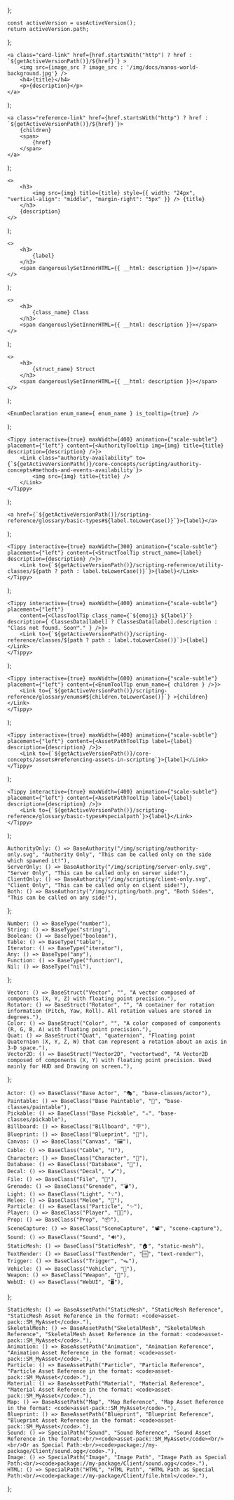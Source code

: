 



};


<!-- Getter to get the current version path - for links -->
	const activeVersion = useActiveVersion();
	return activeVersion.path;
};


<!-- Square Card Link -->
	<a class="card-link" href={href.startsWith("http") ? href : `${getActiveVersionPath()}/${href}`} > 
		<img src={image_src ? image_src : '/img/docs/nanos-world-background.jpg'} />
		<h4>{title}</h4>
		<p>{description}</p>
	</a>
);

<!-- Rectangular Reference Link -->
	<a class="reference-link" href={href.startsWith("http") ? href : `${getActiveVersionPath()}/${href}`}>
		{children}
		<span>
			{href}
		</span>
	</a>
);


	<>
		<h3>
			<img src={img} title={title} style={{ width: "24px", "vertical-align": "middle", "margin-right": "5px" }} /> {title}
		</h3>
		{description}
	</>
);

	<>
		<h3>
			{label}
		</h3>
		<span dangerouslySetInnerHTML={{ __html: description }}></span>
	</>
);

	<>
		<h3>
			{class_name} Class
		</h3>
		<span dangerouslySetInnerHTML={{ __html: description }}></span>
	</>
);

	<>
		<h3>
			{struct_name} Struct
		</h3>
		<span dangerouslySetInnerHTML={{ __html: description }}></span>
	</>
);

	<EnumDeclaration enum_name={ enum_name } is_tooltip={true} />
);

<!-- Generic Base Authority component -->
	<Tippy interactive={true} maxWidth={400} animation={"scale-subtle"} placement={"left"} content={<AuthorityTooltip img={img} title={title} description={description} />}>
		<Link class="authority-availability" to={`${getActiveVersionPath()}/core-concepts/scripting/authority-concepts#methods-and-events-availability`}>
			<img src={img} title={title} />
		</Link>
	</Tippy>
);

<!-- Generic Basic Type component -->
	<a href={`${getActiveVersionPath()}/scripting-reference/glossary/basic-types#${label.toLowerCase()}`}>{label}</a>
);

<!-- Generic Struct Type component -->
	<Tippy interactive={true} maxWidth={300} animation={"scale-subtle"} placement={"left"} content={<StructToolTip struct_name={label} description={description} />}>
		<Link to={`${getActiveVersionPath()}/scripting-reference/utility-classes/${path ? path : label.toLowerCase()}`}>{label}</Link>
	</Tippy>
);

<!-- Generic Struct Type component -->
	<Tippy interactive={true} maxWidth={400} animation={"scale-subtle"} placement={"left"}
		content={<ClassToolTip class_name={`${emoji} ${label}`} description={ ClassesData[label] ? ClassesData[label].description : "Class not found. Soon™." } />}>
		<Link to={`${getActiveVersionPath()}/scripting-reference/classes/${path ? path : label.toLowerCase()}`}>{label}</Link>
	</Tippy>
);

<!-- Define Enum component -->
	<Tippy interactive={true} maxWidth={600} animation={"scale-subtle"} placement={"left"} content={<EnumToolTip enum_name={ children } />}>
		<Link to={`${getActiveVersionPath()}/scripting-reference/glossary/enums#${children.toLowerCase()}`} >{children}</Link>
	</Tippy>
);

<!-- Define Asset Path component -->
	<Tippy interactive={true} maxWidth={400} animation={"scale-subtle"} placement={"left"} content={<AssetPathToolTip label={label} description={description} />}>
		<Link to={`${getActiveVersionPath()}/core-concepts/assets#referencing-assets-in-scripting`}>{label}</Link>
	</Tippy>
);

<!-- Define Special Path component -->
	<Tippy interactive={true} maxWidth={400} animation={"scale-subtle"} placement={"left"} content={<AssetPathToolTip label={label} description={description} />}>
		<Link to={`${getActiveVersionPath()}/scripting-reference/glossary/basic-types#specialpath`}>{label}</Link>
	</Tippy>
);


<!-- Defines Authority Types components -->
	AuthorityOnly: () => BaseAuthority("/img/scripting/authority-only.svg", "Authority Only", "This can be called only on the side which spawned it!"),
	ServerOnly: () => BaseAuthority("/img/scripting/server-only.svg", "Server Only", "This can be called only on server side!"),
	ClientOnly: () => BaseAuthority("/img/scripting/client-only.svg", "Client Only", "This can be called only on client side!"),
	Both: () => BaseAuthority("/img/scripting/both.png", "Both Sides", "This can be called on any side!"),
};

<!-- Defines Basic Types components -->
	Number: () => BaseType("number"),
	String: () => BaseType("string"),
	Boolean: () => BaseType("boolean"),
	Table: () => BaseType("table"),
	Iterator: () => BaseType("iterator"),
	Any: () => BaseType("any"),
	Function: () => BaseType("function"),
	Nil: () => BaseType("nil"),
};

<!-- Defines Struct Types components -->
	Vector: () => BaseStruct("Vector", "", "A vector composed of components (X, Y, Z) with floating point precision."),
	Rotator: () => BaseStruct("Rotator", "", "A container for rotation information (Pitch, Yaw, Roll). All rotation values are stored in degrees."),
	Color: () => BaseStruct("Color", "", "A color composed of components (R, G, B, A) with floating point precision."),
	Quat: () => BaseStruct("Quat", "quaternion", "Floating point Quaternion (X, Y, Z, W) that can represent a rotation about an axis in 3-D space."),
	Vector2D: () => BaseStruct("Vector2D", "vectortwod", "A Vector2D composed of components (X, Y) with floating point precision. Used mainly for HUD and Drawing on screen."),
};

<!-- Defines Classes components -->
	Actor: () => BaseClass("Base Actor", "🎭", "base-classes/actor"),
	Paintable: () => BaseClass("Base Paintable", "🎨", "base-classes/paintable"),
	Pickable: () => BaseClass("Base Pickable", "⚔️", "base-classes/pickable"),
	Billboard: () => BaseClass("Billboard", "🪧"),
	Blueprint: () => BaseClass("Blueprint", "🔣"),
	Canvas: () => BaseClass("Canvas", "🖼️"),
	Cable: () => BaseClass("Cable", "⛓️"),
	Character: () => BaseClass("Character", "🧑"),
	Database: () => BaseClass("Database", "💾"),
	Decal: () => BaseClass("Decal", "🖌️"),
	File: () => BaseClass("File", "📁"),
	Grenade: () => BaseClass("Grenade", "💣"),
	Light: () => BaseClass("Light", "💡"),
	Melee: () => BaseClass("Melee", "🔪"),
	Particle: () => BaseClass("Particle", "✨"),
	Player: () => BaseClass("Player", "👩‍💻"),
	Prop: () => BaseClass("Prop", "📦"),
	SceneCapture: () => BaseClass("SceneCapture", "📽️", "scene-capture"),
	Sound: () => BaseClass("Sound", "🔊"),
	StaticMesh: () => BaseClass("StaticMesh", "🏠", "static-mesh"),
	TextRender: () => BaseClass("TextRender", "🆒", "text-render"),
	Trigger: () => BaseClass("Trigger", "🪤"),
	Vehicle: () => BaseClass("Vehicle", "🚙"),
	Weapon: () => BaseClass("Weapon", "🔫"),
	WebUI: () => BaseClass("WebUI", "🖥️"),
};

<!-- Defines Assets Path -->
	StaticMesh: () => BaseAssetPath("StaticMesh", "StaticMesh Reference", "StaticMesh Asset Reference in the format: <code>asset-pack::SM_MyAsset</code>."),
	SkeletalMesh: () => BaseAssetPath("SkeletalMesh", "SkeletalMesh Reference", "SkeletalMesh Asset Reference in the format: <code>asset-pack::SM_MyAsset</code>."),
	Animation: () => BaseAssetPath("Animation", "Animation Reference", "Animation Asset Reference in the format: <code>asset-pack::SM_MyAsset</code>."),
	Particle: () => BaseAssetPath("Particle", "Particle Reference", "Particle Asset Reference in the format: <code>asset-pack::SM_MyAsset</code>."),
	Material: () => BaseAssetPath("Material", "Material Reference", "Material Asset Reference in the format: <code>asset-pack::SM_MyAsset</code>."),
	Map: () => BaseAssetPath("Map", "Map Reference", "Map Asset Reference in the format: <code>asset-pack::SM_MyAsset</code>."),
	Blueprint: () => BaseAssetPath("Blueprint", "Blueprint Reference", "Blueprint Asset Reference in the format: <code>asset-pack::SM_MyAsset</code>."),
	Sound: () => SpecialPath("Sound", "Sound Reference", "Sound Asset Reference in the format:<br/><code>asset-pack::SM_MyAsset</code><br/><br/>Or as Special Path:<br/><code>package://my-package/Client/sound.ogg</code>."),
	Image: () => SpecialPath("Image", "Image Path", "Image Path as Special Path:<br/><code>package://my-package/Client/sound.ogg</code>."),
	HTML: () => SpecialPath("HTML", "HTML Path", "HTML Path as Special Path:<br/><code>package://my-package/Client/file.html</code>."),
};